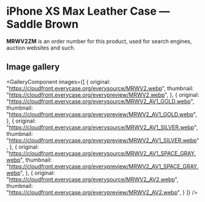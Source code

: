 
# iPhone XS Max Leather Case — Saddle Brown

<Callout type='info' emoji='👉🏻'>**MRWV2ZM** is an order number for this product, used for search engines, auction websites and such.</Callout>

## Image gallery

<GalleryComponent
    images={[
      {
        original: "https://cloudfront.everycase.org/everysource/MRWV2.webp",
        thumbnail: "https://cloudfront.everycase.org/everypreview/MRWV2.webp",
      },
      {
        original: "https://cloudfront.everycase.org/everysource/MRWV2_AV1_GOLD.webp",
        thumbnail: "https://cloudfront.everycase.org/everypreview/MRWV2_AV1_GOLD.webp",
      },
      {
        original: "https://cloudfront.everycase.org/everysource/MRWV2_AV1_SILVER.webp",
        thumbnail: "https://cloudfront.everycase.org/everypreview/MRWV2_AV1_SILVER.webp",
      },
      {
        original: "https://cloudfront.everycase.org/everysource/MRWV2_AV1_SPACE_GRAY.webp",
        thumbnail: "https://cloudfront.everycase.org/everypreview/MRWV2_AV1_SPACE_GRAY.webp",
      },
      {
        original: "https://cloudfront.everycase.org/everysource/MRWV2_AV2.webp",
        thumbnail: "https://cloudfront.everycase.org/everypreview/MRWV2_AV2.webp",
      }
    ]}
  />
